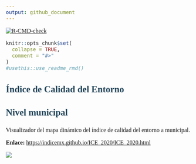 ```yaml
---
output: github_document
---
```


<!-- README.md is generated from README.Rmd. Please edit that file -->

<!-- badges: start -->

[![R-CMD-check](https://github.com/r-lib/usethis/actions/workflows/R-CMD-check.yaml/badge.svg)](https://github.com/r-lib/usethis/actions/workflows/R-CMD-check.yaml)

<!-- badges: end -->

```{=html}
<style type="text/css">
body {
   text-align: justify; 
   font-style: normal;
   font-family: "Montserrat";
   font-size: 16px;
}
h1 {
  color: #131632;
  font-size: 30px
}
h2 {
  color: #131632;
  font-size: 28px
}
h3 {
  color: #24465A;
  font-size: 25px
}
</style>
```
```r
knitr::opts_chunk$set(
  collapse = TRUE,
  comment = "#>"
)
#usethis::use_readme_rmd()
```

### Índice de Calidad del Entorno

### Nivel municipal

Visualizador del mapa dinámico del índice de calidad del entorno a municipal.

**Enlace:** <https://indicemx.github.io/ICE_2020/ICE_2020.html>

![](https://github.com/IndiceMx/ICE_2020/blob/main/img/images01.png?raw=true)



